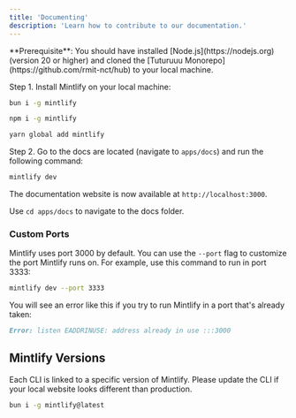```yaml
---
title: 'Documenting'
description: 'Learn how to contribute to our documentation.'
---
```


<Info>
  **Prerequisite**: You should have installed [Node.js](https://nodejs.org)
  (version 20 or higher) and cloned the [Tuturuuu
  Monorepo](https://github.com/rmit-nct/hub) to your local machine.
</Info>

Step 1. Install Mintlify on your local machine:

<CodeGroup>

```bash bun
bun i -g mintlify
```

```bash npm
npm i -g mintlify
```

```bash yarn
yarn global add mintlify
```

</CodeGroup>

Step 2. Go to the docs are located (navigate to `apps/docs`) and run the following command:

```bash
mintlify dev
```

The documentation website is now available at `http://localhost:3000`.

<Tip>Use `cd apps/docs` to navigate to the docs folder.</Tip>

### Custom Ports

Mintlify uses port 3000 by default. You can use the `--port` flag to customize the port Mintlify runs on. For example, use this command to run in port 3333:

```bash
mintlify dev --port 3333
```

You will see an error like this if you try to run Mintlify in a port that's already taken:

```md
Error: listen EADDRINUSE: address already in use :::3000
```

## Mintlify Versions

Each CLI is linked to a specific version of Mintlify. Please update the CLI if your local website looks different than production.

<CodeGroup>

```bash bun
bun i -g mintlify@latest
```

```

```
